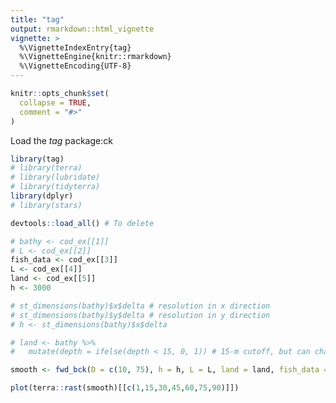 ```yaml
---
title: "tag"
output: rmarkdown::html_vignette
vignette: >
  %\VignetteIndexEntry{tag}
  %\VignetteEngine{knitr::rmarkdown}
  %\VignetteEncoding{UTF-8}
---
```


```r
knitr::opts_chunk$set(
  collapse = TRUE,
  comment = "#>"
)
```

Load the *tag* package:ck
```r
library(tag)
# library(terra)
# library(lubridate)
# library(tidyterra)
library(dplyr)
# library(stars)
```

```r
devtools::load_all() # To delete

# bathy <- cod_ex[[1]]
# L <- cod_ex[[2]]
fish_data <- cod_ex[[3]]
L <- cod_ex[[4]]
land <- cod_ex[[5]]
h <- 3000
```

```r
# st_dimensions(bathy)$x$delta # resolution in x direction
# st_dimensions(bathy)$y$delta # resolution in y direction
# h <- st_dimensions(bathy)$x$delta

# land <- bathy %>%
#   mutate(depth = ifelse(depth < 15, 0, 1)) # 15-m cutoff, but can change as needed

smooth <- fwd_bck(D = c(10, 75), h = h, L = L, land = land, fish_data = fish_data)

plot(terra::rast(smooth)[[c(1,15,30,45,60,75,90)]])
```

